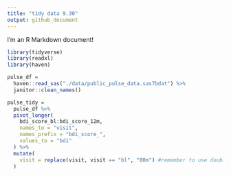 ```yaml
---
title: "tidy data 9.30"
output: github_document
---
```


I'm an R Markdown document! 
```r
library(tidyverse)
library(readxl)
library(haven)
```

```r
pulse_df = 
  haven::read_sas("./data/public_pulse_data.sas7bdat") %>%
  janitor::clean_names()

```

```r
pulse_tidy = 
  pulse_df %>% 
  pivot_longer(
    bdi_score_bl:bdi_score_12m,
    names_to = "visit",
    names_prefix = "bdi_score_",
    values_to = "bdi"
  ) %>% 
  mutate(
    visit = replace(visit, visit == "bl", "00m") #remember to use double "=" when replace
  )


```